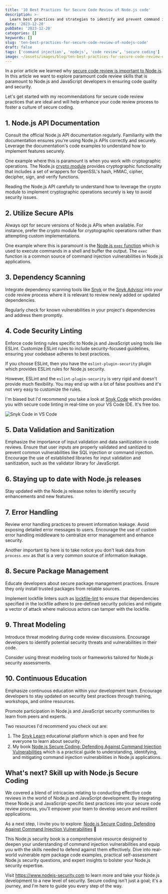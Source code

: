 ```yaml
---
title: '10 Best Practices for Secure Code Review of Node.js code'
description: >-
  Learn best practices and strategies to identify and prevent command injection vulnerabilities in your JavaScript projects. Discover the power of secure code reviews, secure API usage, and Node.js-specific tips. Explore further with our book, 'Node.js Secure Coding: Defending Against Command Injection Vulnerabilities,' and fortify your skills.
date: '2023-12-20'
pubDate: '2023-12-20'
categories: []
keywords: []
slug: 'ten-best-practices-for-secure-code-review-of-nodejs-code'
draft: false
tags: ['command injection', 'nodejs', 'code review', 'secure coding']
image: ~/assets/images/blog/ten-best-practices-for-secure-code-review-of-nodejs-code.jpeg
---
```


In a prior article we learned why [secure code review is important to Node.js](/blog/secure-code-review-tips-to-defend-against-vulnerable-nodejs-code). In this article we want to explore paramount code review skills that is paramount to Node.js and JavaScript developers in ensuring code quality and security.

Let's get started with my recommendations for secure code review practices that are ideal and will help enhance your code review process to foster a culture of secure coding.

## 1. Node.js API Documentation

Consult the official Node.js API documentation regularly. Familiarity with the documentation ensures you're using Node.js APIs correctly and securely.
Leverage the documentation's code examples to understand how to implement features securely.

One example where this is paramount is when you work with cryptographic operations. The Node.js [crypto module](https://nodejs.org/api/crypto.html) provides cryptographic functionality that includes a set of wrappers for OpenSSL's hash, HMAC, cipher, decipher, sign, and verify functions.

Reading the Node.js API carefully to understand how to leverage the crypto module to implement cryptographic operations securely is key to avoid security issues.

## 2. Utilize Secure APIs

Always opt for secure versions of Node.js APIs when available. For instance, prefer the crypto module for cryptographic operations rather than attempting custom implementations.

One example where this is paramount is the [Node.js `exec` function](https://nodejs.org/api/child_process.html#child_process_child_process_exec_command_options_callback) which is used to execute commands in a shell and buffer the output. The `exec` function is a common source of command injection vulnerabilities in Node.js applications.

## 3. Dependency Scanning

Integrate dependency scanning tools like [Snyk](https://snyk.io) or the [Snyk Advisor](https://snyk.io/advisor) into your code review process where it is relevant to review newly added or updated dependencies.

Regularly check for known vulnerabilities in your project's dependencies and address them promptly.

## 4. Code Security Linting

Enforce code linting rules specific to Node.js and JavaScript using tools like ESLint. Customize ESLint rules to include security-focused guidelines, ensuring your codebase adheres to best practices.

If you choose ESLint, then you have the `eslint-plugin-security` plugin which provides ESLint rules for Node.js security.

However, ESLint and the `eslint-plugin-security` is very rigid and doesn't provide much flexibility. You may end up with a lot of false positives and it's not very easy to customize the rules.

I'm biased but I'd recommend you take a look at [Snyk Code](https://snyk.io/product/code/) which provides you with secure code linting in real-time on your VS Code IDE. It's free too.

![Snyk Code in VS Code](/images/blog/snyk-code-example.png)

<BlogCallToAction client:load />

## 5. Data Validation and Sanitization

Emphasize the importance of input validation and data sanitization in code reviews. Ensure that user inputs are properly validated and sanitized to prevent common vulnerabilities like SQL injection or command injection.
Encourage the use of established libraries for input validation and sanitization, such as the validator library for JavaScript.

## 6. Staying up to date with Node.js releases

Stay updated with the Node.js release notes to identify security enhancements and new features.

## 7. Error Handling

Review error handling practices to prevent information leakage. Avoid exposing detailed error messages to users. Encourage the use of custom error handling middleware to centralize error management and enhance security.

Another important tip here is to take notice you don't leak data from `process.env` as that is a very common source of information leakage.

## 8. Secure Package Management

Educate developers about secure package management practices. Ensure they only install trusted packages from reliable sources.

Implement lockfile linters such as [lockfile-lint](https://github.com/lirantal/lockfile-lint) to ensure that dependencies specified in the lockfile adhere to pre-defined security policies and mitigate a vector of attack where malicious actors can tamper with the lockfile.

## 9. Threat Modeling

Introduce threat modeling during code review discussions. Encourage developers to identify potential security threats and vulnerabilities in their code.

Consider using threat modeling tools or frameworks tailored for Node.js security assessments.

## 10. Continuous Education

Emphasize continuous education within your development team. Encourage developers to stay updated on security best practices through training, workshops, and online resources.

Promote participation in Node.js and JavaScript security communities to learn from peers and experts.

Two resources I'd recommend you check out are:

1. The [Snyk Learn](https://learn.snyk.io/) educational platform which is open and free for everyone to learn about security.
2. My book [Node.js Secure Coding: Defending Against Command Injection Vulnerabilities](https://www.nodejs-security.com) which is a practical guide to understanding, identifying, and mitigating command injection vulnerabilities in Node.js applications.

## What's next? Skill up with Node.js Secure Coding

We covered a blend of intricacies relating to conducting effective code reviews in the world of Node.js and JavaScript development. By integrating these Node.js and JavaScript-specific best practices into your secure code review process, you'll empower your team to develop secure and resilient applications.

As a next step, I invite you to explore: [Node.js Secure Coding: Defending Against Command Injection Vulnerabilities](https://www.nodejs-security.com) 🌟

This Node.js security book is a comprehensive resource designed to deepen your understanding of command injection vulnerabilities and equip you with the skills needed to defend against them effectively. Dive into real-world vulnerable npm package code examples, practical self-assessment Node.js security questions, and expert insights to bolster your Node.js security expertise.

Visit https://www.nodejs-security.com to learn more and take your Node.js development to a new level of security. Secure coding isn't just a goal; it's a journey, and I'm here to guide you every step of the way.
